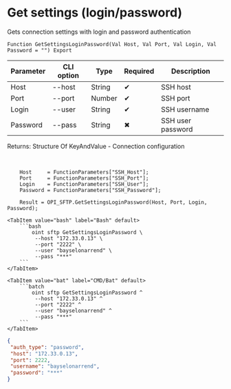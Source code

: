 ﻿---
sidebar_position: 6
description: Get settings (login/password) and other functions to work with SFTP in the Open Integration Package, a free open-source integration library for 1C:Enterprise 8, OneScript and CLI
keywords: [1C, 1С, 1С:Enterprise, 1С:Enterprise 8.3, API, Integration, Services, Exchange, OneScript, CLI, SFTP]
---


# Get settings (login/password)
 Gets connection settings with login and password authentication



`Function GetSettingsLoginPassword(Val Host, Val Port, Val Login, Val Password = "") Export`

  | Parameter | CLI option | Type | Required | Description |
  |-|-|-|-|-|
  | Host | --host | String | &#x2714; | SSH host |
  | Port | --port | Number | &#x2714; | SSH port |
  | Login | --user | String | &#x2714; | SSH username |
  | Password | --pass | String | &#x2716; | SSH user password |

  
  Returns:  Structure Of KeyAndValue - Connection configuration

<br/>



```bsl title="1C:Enterprise/OneScript code example"
    Host     = FunctionParameters["SSH_Host"];
    Port     = FunctionParameters["SSH_Port"];
    Login    = FunctionParameters["SSH_User"];
    Password = FunctionParameters["SSH_Password"];

    Result = OPI_SFTP.GetSettingsLoginPassword(Host, Port, Login, Password);
```
 

 <Tabs>
  
    <TabItem value="bash" label="Bash" default>
        ```bash
            oint sftp GetSettingsLoginPassword \
             --host "172.33.0.13" \
             --port "2222" \
             --user "bayselonarrend" \
             --pass "***"
        ```
    </TabItem>
  
    <TabItem value="bat" label="CMD/Bat" default>
        ```batch
            oint sftp GetSettingsLoginPassword ^
             --host "172.33.0.13" ^
             --port "2222" ^
             --user "bayselonarrend" ^
             --pass "***"
        ```
    </TabItem>
</Tabs>


```json title="Result"
{
 "auth_type": "password",
 "host": "172.33.0.13",
 "port": 2222,
 "username": "bayselonarrend",
 "password": "***"
}
```
